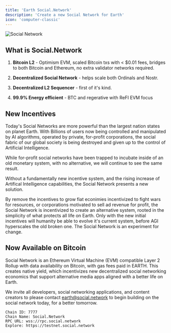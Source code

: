 ```yaml
---
title: 'Earth Social.Network'
description: 'Create a new Social Network for Earth'
icon: 'computer-classic'
---
```


<img
  src="https://i.imgur.com/6gZi4VX.png"
  alt="Social Network"
/>

## What is Social.Network

1. **Bitcoin L2** - Optimism EVM, scaled Bitcoin txs with < $0.01 fees, bridges to both Bitcoin and Ethereum, no extra validator networks required.

2. **Decentralized Social Network** - helps scale both Ordinals and Nostr.

3. **Decentralized L2 Sequencer** - first of it's kind.

4. **99.9% Energy efficient** - BTC and regerative with ReFI EVM focus

## New Incentives

Today's Social Networks are more powerful than the largest nation states on planet Earth. With Billions of users now being controlled and manipulated by AI algorithms, operated by private, for-profit corporations, the social fabric of our global society is being destroyed and given up to the control of Artificial Intelligence. 

While for-profit social networks have been trapped to incubate inside of an old monetary system, with no alternative, we will continue to see the same result. 

Without a fundamentally new incentive system, and the rising increase of Artifical Intelligence capabilities, the Social Network presents a new solution.

By remove the incentives to grow fiat econimies incentivized to fight wars for resources, or corporations motivated to sell ad revenue for profit, the Social Network is incentivized to create an alternative system, rooted in the simplicity of what protects all life on Earth. Only with the new initial incentives will humanity be able to evolve it's current system, before AGI hyperscales the old broken one. The Social Network is an experiment for change. 

## Now Available on Bitcoin

Social Network is an Ethereum Virtual Machine (EVM) compatible Layer 2 Rollup with data availability on Bitcoin, with gas fees paid in EARTH. This creates native yield, which incentivizes new decentralized social networking economics that support alternative media apps aligned with a better life on Earth. 

We invite all developers, social networking applications, and content creators to please contact earth@social.network to begin building on the social network today, for a better tomorrow. 

```
Chain ID: 7777
Chain Name: Social.Network
RPC URL: wss://rpc.social.network
Explore: https://testnet.social.network
```
